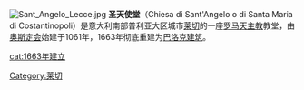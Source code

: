 [[File:Sant_Angelo_Lecce.jpg|thumb]]
'''圣天使堂'''（Chiesa di Sant'Angelo o di Santa Maria di Costantinopoli）是意大利南部普利亚大区城市[[莱切|莱切]]的一座[[罗马天主教|罗马天主教]]教堂，由[[奥斯定会|奥斯定会]]始建于1061年，1663年彻底重建为[[巴洛克建筑|巴洛克建筑]]。

{{coord|display=title}}
[[Category:莱切|Category:莱切]]
[[cat:1663年建立|cat:1663年建立]]